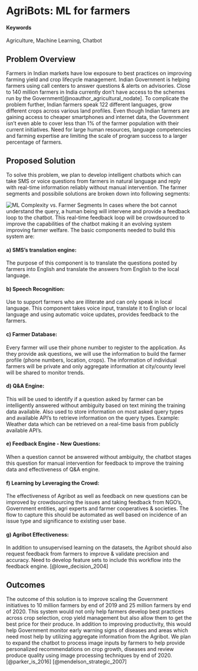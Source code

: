 # AgriBots: ML for farmers {#ML-for-farmers}   

#### Keywords {-}

Agriculture, Machine Learning, Chatbot

## Problem Overview
Farmers in Indian markets have low exposure to best practices on improving farming yield and crop lifecycle management. Indian Government is helping farmers using call centers to answer questions & alerts on advisories. Close to 140 million farmers in India currently don't have access to  the schemes run by the Government[@noauthor_agricultural_nodate]. To complicate the problem further, Indian farmers speak 122 different languages, grow different crops across various land profiles. Even though Indian farmers are gaining access to cheaper smartphones and internet data, the Government isn't even able to cover less than 1% of the farmer population with their current initiatives. Need for large human resources, language competencies and farming expertise are limiting the scale of program success to a larger percentage of farmers. 

## Proposed Solution
To solve this problem, we plan to develop intelligent chatbots which can take SMS or voice questions from farmers in natural language and reply with real-time information reliably without manual intervention. The farmer segments and possibile solutions are broken down into following segments: 

![ML Complexity vs. Farmer Segments ](img/Banners_and_Alerts_and_AgriTech.png)
In cases where the bot cannot understand the query, a human being will intervene and provide a feedback loop to the chatbot. This real-time feedback loop will be crowdsourced to improve the capabilities of the chatbot making it an evolving system improving farmer welfare. The basic components needed to build this system are:

#### a) SMS's translation engine:{-}
The purpose of this component is to translate the questions posted by farmers into English and translate the answers from English to the local language. 

#### b) Speech Recognition:{-}
Use to support farmers who are illiterate and can only speak in local language. This component takes voice input, translate it to English or local language and using automatic voice updates, provides feedback to the farmers. 

#### c) Farmer Database: {-}
Every farmer will use their phone number to register to the application. As they provide ask questions, we will use the information to build the farmer profile (phone numbers, location, crops). The information of individual farmers will be private and only aggregate information at city/county level will be shared to monitor trends. 

#### d) Q&A Engine: {-}
This will be used to identify if a question asked by farmer can be intelligently answered without ambiguity based on text mining the training data available. Also used to store information on most asked query types and available API's to retrieve information on the query types. Example: Weather data which can be retrieved on a real-time basis from publicly available API's.  

#### e) Feedback Engine - New Questions: {-}
When a question cannot be answered without ambiguity, the chatbot stages this question for manual intervention for feedback to improve the training data and effectiveness of Q&A engine. 

#### f) Learning by Leveraging the Crowd:{-}
The effectiveness of Agribot as well as feedback on new questions can be improved by crowdsourcing the issues and taking feedback from NGO's, Government entities, agri experts and farmer cooperatives & societies. The flow to capture this should be automated as well based on incidence of an issue type and significance to existing user base. 

#### g) Agribot Effectiveness: {-}
In addition to unsupervised learning on the datasets, the Agribot should also request feedback from farmers to improve & validate precision and accuracy. Need to develop feature sets to include this workflow into the feedback engine. 
[@lowe_decision_2004]

## Outcomes
The outcome of this solution is to improve scaling the Government initiatives to 10 million farmers by end of 2019 and 25 million farmers by end of 2020. This system would not only help farmers develop best practices across crop selection, crop yield management but also allow them to get the best price for their produce. In addition to improving productivity, this would help Government monitor early warning signs of diseases and areas which need most help by utilizing aggregate information from the Agribot.  We plan to expand the chatbot to process image inputs by farmers to help provide personalized recommendations on crop growth, diseases and review produce quality using image processing techniques by end of 2020.
[@parker_is_2016]
[@mendelson_strategic_2007]

